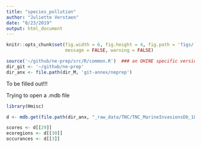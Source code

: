 ```yaml
---
title: "species_pollution"
author: "Juliette Verstaen"
date: "8/23/2019"
output: html_document
---
```


``` r
knitr::opts_chunk$set(fig.width = 6, fig.height = 4, fig.path = 'figs/',
                      message = FALSE, warning = FALSE)

source('~/github/ne-prep/src/R/common.R')  ### an OHINE specific version of common.R
dir_git <- '~/github/ne-prep'
dir_anx <- file.path(dir_M, 'git-annex/neprep')

```



To be filled out!!!

Trying to open a .mdb file
```r
library(Hmisc)

d <- mdb.get(file.path(dir_anx, "_raw_data/TNC/TNC_MarineInvasionsDb_18feb08.mdb")) 

scores <- d[[29]]
ecoregions <- d[[30]]
occurances <- d[[3]]


```


